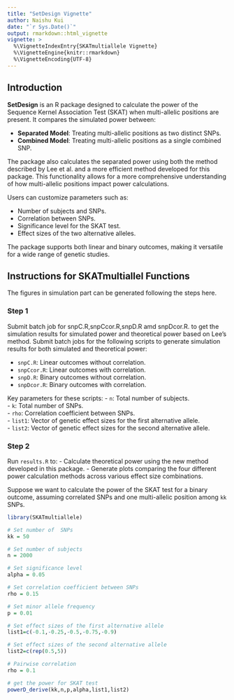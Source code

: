```yaml
---
title: "SetDesign Vignette"
author: Naishu Kui
date: "`r Sys.Date()`"
output: rmarkdown::html_vignette
vignette: >
  %\VignetteIndexEntry{SKATmultiallele Vignette}
  %\VignetteEngine{knitr::rmarkdown}
  %\VignetteEncoding{UTF-8}
---
```


## Introduction

**SetDesign** is an R package designed to calculate the power of the Sequence Kernel Association Test (SKAT) when multi-allelic positions are present. It compares the simulated power between:

- **Separated Model**: Treating multi-allelic positions as two distinct SNPs.\
- **Combined Model**: Treating multi-allelic positions as a single combined SNP.\

The package also calculates the separated power using both the method described by Lee et al. and a more efficient method developed for this package. This functionality allows for a more comprehensive understanding of how multi-allelic positions impact power calculations.

Users can customize parameters such as:

- Number of subjects and SNPs.\
- Correlation between SNPs.\
- Significance level for the SKAT test.\
- Effect sizes of the two alternative alleles.\

The package supports both linear and binary outcomes, making it versatile for a wide range of genetic studies.



## Instructions for SKATmultiallel Functions
The figures in simulation part can be generated following the steps here.


### Step 1

Submit batch job for snpC.R,snpCcor.R,snpD.R amd snpDcor.R. to get the simulation results for simulated power and theoretical power based on Lee's method.
Submit batch jobs for the following scripts to generate simulation results for both simulated and theoretical power:

- `snpC.R`: Linear outcomes without correlation.\
- `snpCcor.R`: Linear outcomes with correlation.\
- `snpD.R`: Binary outcomes without correlation.\
- `snpDcor.R`: Binary outcomes with correlation.\

Key parameters for these scripts:
- `n`: Total number of subjects.\
- `k`: Total number of SNPs.\
- `rho`: Correlation coefficient between SNPs.\
- `list1`: Vector of genetic effect sizes for the first alternative allele.\
- `list2`: Vector of genetic effect sizes for the second alternative allele.\


### Step 2

Run `results.R` to:
- Calculate theoretical power using the new method developed in this package.
- Generate plots comparing the four different power calculation methods across various effect size combinations.


Suppose we want to calculate the power of the SKAT test for a binary outcome, assuming correlated SNPs and one multi-allelic position among `kk` SNPs.

```r
library(SKATmultiallele)

# Set number of  SNPs
kk = 50

# Set number of subjects
n = 2000

# Set significance level
alpha = 0.05

# Set correlation coefficient between SNPs
rho = 0.15

# Set minor allele frequency
p = 0.01

# Set effect sizes of the first alternative allele
list1=c(-0.1,-0.25,-0.5,-0.75,-0.9)

# Set effect sizes of the second alternative allele
list2=c(rep(0.5,5))

# Pairwise correlation
rho = 0.1

# get the power for SKAT test
powerD_derive(kk,n,p,alpha,list1,list2)
```
